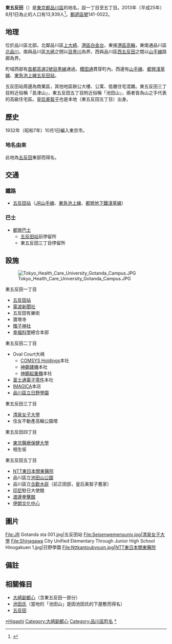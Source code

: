 {{Pathnav|日本|東京都|品川區|frame=1}}
{{Infobox Settlement
|official_name =  東五反田
|native_name =
|settlement_type = [[町|町]]
|image_skyline = Ikedayama higashigotanda 5chome shinagawa.JPG
|imagesize = 240px
|image_caption = 池田山（東五反田五丁目）
|image_flag =
|image_seal =
| image_map =
| map_caption =
|subdivision_type = [[國家|國家]]
|subdivision_name = [[File:Flag_of_Japan.svg|border]] [[日本|日本]]
|subdivision_type1 = [[都道府縣|都道府縣]]
|subdivision_name1 = [[File:Flag_of_Tokyo_Prefecture.svg|25px]] [[東京都|東京都]]
|subdivision_type2 = [[東京都區部|特別區]]
|subdivision_name2 = [[File:Flag_of_Shinagawa,_Tokyo.svg|25px]] [[品川區|品川區]]
|subdivision_type3 =
|subdivision_name3 =
|established_title =
|established_date =
|government_type =
|leader_title =
|leader_name =
|area_magnitude =
|area_total_sq_mi =
|area_total_km2 =
|area_land_sq_mi =
|area_land_km2 =
|area_urban_sq_mi =
|area_urban_km2 =
|area_metro_km2 =
|area_metro_sq_mi =
|population_as_of= 2013年（平成25年）8月1日
|population_footnotes =
|population_total = 13939
|population_urban =
|population_metro =
|population_density_sq_mi =
|population_density_km2 =
| timezone = [[日本標準時間|JST]]
| utc_offset = +9
|timezone_DST =
|utc_offset_DST =
|latd=|latm=|lats=|latNS=
|longd=|longm=|longs=|longEW=
|elevation_footnotes=
|elevation_m =
|elevation_ft =
|postal_code_type = [[郵遞區號|郵遞區號]]
|postal_code = 141-0022　
|area_code =
|website =
|footnotes =
}}
'''東五反田'''（{{jpn|j=東五反田|hg=ひがしごたんだ|rm=Higashi-gotanda|f=y}}）是[[東京都|東京都]][[品川區|品川區]]的地名，設一丁目至五丁目。2013年（平成25年）8月1日為止的人口有13,939人<ref>{{Cite web |url=http://www.city.shinagawa.tokyo.jp/ct/other000044500/201308a.xls |title=世帯と人口‐例月表 【地区別、町丁別、地域センター別】 2013年8月1日現在 |access-date=2013年8月7日 |archive-date=2014年2月23日 |archive-url=https://web.archive.org/web/20140223014045/http://www.city.shinagawa.tokyo.jp/ct/other000044500/201308a.xls |dead-url=no }}</ref>。[[郵遞區號|郵遞區號]]141-0022。

== 地理 ==
位於品川區北部。北鄰品川區[[上大崎|上大崎]]、[[港區_(東京都)|港區]][[白金台|白金台]]，東接[[港區_(東京都)|港區]][[高輪|高輪]]，東南通品川區[[北品川|北品川]]，南與品川區[[大崎_(品川區)|大崎]]之間以[[目黑川|目黑川]]為界，西與品川區[[西五反田|西五反田]]之間以[[山手線|山手線]]路廊為界。

町域西部有[[首都高速2號目黑線|首都高速2號目黑線]]通過。[[國道1號_(日本)|櫻田通]]貫穿町內。西邊有[[山手線|山手線]]、[[都營地下鐵淺草線|都營淺草線]]、[[東急池上線|東急池上線]][[五反田站|五反田站]]。

五反田站周邊為商業區，其他地區辦公大樓、公寓、低層住宅混雜。東五反田三丁目附近俗稱「島津山」，東五反田五丁目附近俗稱「池田山」，兩者皆為山之手代表的高級住宅區。[[皇后美智子|皇后美智子]]也是本地（東五反田五丁目）出身。

== 歷史 ==
1932年（昭和7年）10月1日編入東京市。
=== 地名由來 ===
此地為[[五反田|五反田]]東部而得名。

== 交通 ==
=== 鐵路 ===
* [[五反田站|五反田站]]（[[東日本旅客鐵道|JR]][[山手線|山手線]]、[[東急池上線|東急池上線]]、[[都營地下鐵|都營地下鐵]][[都營地下鐵淺草線|淺草線]]）

=== 巴士 ===
*[[都營巴士|都營巴士]]
**[[五反田站|五反田站]]前停留所
**東五反田三丁目停留所

== 設施  ==
[[File:Tokyo_Health_Care_University_Gotanda_Campus.JPG|thumb]]
;東五反田一丁目
*[[五反田站|五反田站]]
*[[電波新聞社|電波新聞社]]
*五反田有樂街
*寶塔寺
*[[雉子神社|雉子神社]]
*[[幸福科學|幸福科學]]總合本部
;東五反田二丁目
*Oval Court大崎
** [[COMSYS_Holdings|COMSYS Holdings]]本社
** [[神鋼建機|神鋼建機]]本社
** [[神鋼起重機|神鋼起重機]]本社
*[[富士通電子零件|富士通電子零件]]本社
*[[IMAGICA|IMAGICA]]本店
*[[品川區立日野學園|品川區立日野學園]]
;東五反田三丁目
*[[清泉女子大學|清泉女子大學]]
*住友不動產高輪公園塔
;東五反田四丁目
*[[東京醫療保健大學|東京醫療保健大學]]
*相生坂
;東五反田五丁目
*[[NTT東日本關東醫院|NTT東日本關東醫院]]
*品川區立[[池田山公園|池田山公園]]
*品川區立[[合歡木庭|合歡木庭]]（前正田邸，皇后美智子舊家）
*[[印尼|印尼]]駐日大使館
*[[渡邊拳擊館|渡邊拳擊館]]
*[[伊朗文化中心|伊朗文化中心]]

== 圖片 ==
<gallery>
File:JR Gotanda sta 001.jpg|五反田站
File:Seisenwemensuniv.jpg|清泉女子大學
File:Shinagawa City Unified Elementary Through Junior High School Hinogakuen 1.jpg|日野學園
File:Nttkantoubyouin.jpg|NTT東日本關東醫院
</gallery>

== 備註 ==
{{reflist}}

== 相關條目 ==
* [[大崎副都心|大崎副都心]]（含東五反田一部分）
* [[池田氏|池田氏]]（當地的「池田山」是因池田氏的下屋敷而得名）
* [[五反田|五反田]]

{{Commonscat|Higashi-Gotanda, Shinagawa}}
{{品川區的町名}}
{{DEFAULTSORT:Higashigotanda}}
[[Category:五反田|*Higashi]]
[[Category:大崎副都心|Category:大崎副都心]]
[[Category:品川區町名|Category:品川區町名]]
[[Category:東五反田|*]]